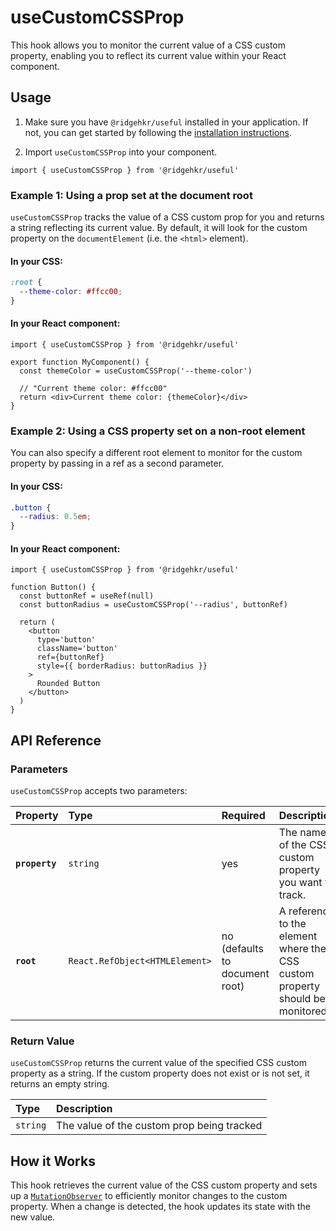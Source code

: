 # useCustomCSSProp

This hook allows you to monitor the current value of a CSS custom property, enabling you to reflect its current value within your React component.

## Usage

1. Make sure you have `@ridgehkr/useful` installed in your application. If not, you can get started by following the [installation instructions](/#getting-started).

2. Import `useCustomCSSProp` into your component.

```tsx
import { useCustomCSSProp } from '@ridgehkr/useful'
```

### Example 1: Using a prop set at the document root

`useCustomCSSProp` tracks the value of a CSS custom prop for you and returns a string reflecting its current value. By default, it will look for the custom property on the `documentElement` (i.e. the `<html>` element).

#### In your CSS:

```css /--theme-color/ filename="CSS"
:root {
  --theme-color: #ffcc00;
}
```

#### In your React component:

```tsx /--theme-color/ filename="MyComponent.jsx"
import { useCustomCSSProp } from '@ridgehkr/useful'

export function MyComponent() {
  const themeColor = useCustomCSSProp('--theme-color')

  // "Current theme color: #ffcc00"
  return <div>Current theme color: {themeColor}</div>
}
```

### Example 2: Using a CSS property set on a non-root element

You can also specify a different root element to monitor for the custom property by passing in a ref as a second parameter.

#### In your CSS:

```css /--theme-color/ filename="CSS"
.button {
  --radius: 0.5em;
}
```

#### In your React component:

```tsx /--radius/ filename="Button.jsx"
import { useCustomCSSProp } from '@ridgehkr/useful'

function Button() {
  const buttonRef = useRef(null)
  const buttonRadius = useCustomCSSProp('--radius', buttonRef)

  return (
    <button
      type='button'
      className='button'
      ref={buttonRef}
      style={{ borderRadius: buttonRadius }}
    >
      Rounded Button
    </button>
  )
}
```

## API Reference

### Parameters

`useCustomCSSProp` accepts two parameters:

| Property       | Type                           | Required                       | Description                                                                   |
| :------------- | :----------------------------- | :----------------------------- | :---------------------------------------------------------------------------- |
| **`property`** | `string`                       | yes                            | The name of the CSS custom property you want to track.                        |
| **`root`**     | `React.RefObject<HTMLElement>` | no (defaults to document root) | A reference to the element where the CSS custom property should be monitored. |

### Return Value

`useCustomCSSProp` returns the current value of the specified CSS custom property as a string. If the custom property does not exist or is not set, it returns an empty string.

| Type     | Description                                |
| :------- | :----------------------------------------- |
| `string` | The value of the custom prop being tracked |

## How it Works

This hook retrieves the current value of the CSS custom property and sets up a [`MutationObserver`](https://developer.mozilla.org/en-US/docs/Web/API/MutationObserver) to efficiently monitor changes to the custom property. When a change is detected, the hook updates its state with the new value.

